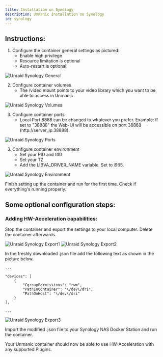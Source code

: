 ```yaml
---
title: Installation on Synology
description: Unmanic Installation on Synology
id: synology
---
```



## Instructions:

  1. Configure the container general settings as pictured:
      - Enable high privilege
      - Resource limitation is optional
      - Auto-restart is optional

![Unraid Synology General](/img/synology-container-general.jpg "synology-container-general")


  2. Configure container volumes
      - The /video mount points to your video library which you want to be able to access in Unmanic

![Unraid Synology Volumes](/img/synology-container-volumes.jpg "synology-container-volumes")


  3. Configure container ports
      - Local Port 8888 can be changed to whatever you prefer. 
      Example: If set to "38888" the Web-UI will be accessible on port 38888 (http://server_ip:38888).

![Unraid Synology Ports](/img/synology-container-ports.jpg "synology-container-ports")


  3. Configure container environment
      - Set your PID and GID
      - Set your TZ
      - Add the LIBVA_DRIVER_NAME variable. Set to i965.

![Unraid Synology Environment](/img/synology-container-env.jpg "synology-container-env")


Finish setting up the container and run for the first time. Check if everything's running properly.


## Some optional configuration steps:

### Adding HW-Acceleration capabilities:

Stop the container and export the settings to your local computer. 
Delete the container afterwards.

![Unraid Synology Export1](/img/synology-container-export1.png "synology-container-export1")
![Unraid Synology Export2](/img/synology-container-export2.png "synology-container-export2")

In the freshly downloaded .json file add the following text as shown in the picture below.
```
...

"devices": [
    {
        "CgroupPermissions": "rwm", 
        "PathInContainer": "\/dev\/dri", 
        "PathOnHost": "\/dev\/dri"
    }
],

...
```
![Unraid Synology Export3](/img/synology-container-export3.png "synology-container-export3")

Import the modified .json file to your Synology NAS Docker Station and run the container.

Your Unmanic container should now be able to use HW-Acceleration with any supported Plugins.

